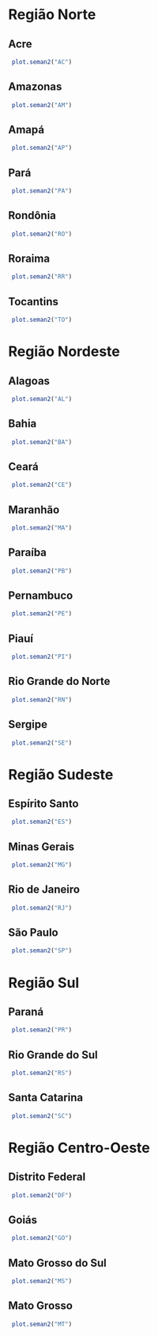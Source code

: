 # Região Norte 
 
## Acre 
 
```r
 plot.seman2("AC") 
``` 
 
## Amazonas 
 
```r
 plot.seman2("AM") 
``` 
 
## Amapá 
 
```r
 plot.seman2("AP") 
``` 
 
## Pará 
 
```r
 plot.seman2("PA") 
``` 
 
## Rondônia 
 
```r
 plot.seman2("RO") 
``` 
 
## Roraima 
 
```r
 plot.seman2("RR") 
``` 
 
## Tocantins 
 
```r
 plot.seman2("TO") 
``` 
 
# Região Nordeste 
 
## Alagoas 
 
```r
 plot.seman2("AL") 
``` 
 
## Bahia 
 
```r
 plot.seman2("BA") 
``` 
 
## Ceará 
 
```r
 plot.seman2("CE") 
``` 
 
## Maranhão 
 
```r
 plot.seman2("MA") 
``` 
 
## Paraíba 
 
```r
 plot.seman2("PB") 
``` 
 
## Pernambuco 
 
```r
 plot.seman2("PE") 
``` 
 
## Piauí 
 
```r
 plot.seman2("PI") 
``` 
 
## Rio Grande do Norte 
 
```r
 plot.seman2("RN") 
``` 
 
## Sergipe 
 
```r
 plot.seman2("SE") 
``` 
 
# Região Sudeste 
 
## Espírito Santo 
 
```r
 plot.seman2("ES") 
``` 
 
## Minas Gerais 
 
```r
 plot.seman2("MG") 
``` 
 
## Rio de Janeiro 
 
```r
 plot.seman2("RJ") 
``` 
 
## São Paulo 
 
```r
 plot.seman2("SP") 
``` 
 
# Região Sul 
 
## Paraná 
 
```r
 plot.seman2("PR") 
``` 
 
## Rio Grande do Sul 
 
```r
 plot.seman2("RS") 
``` 
 
## Santa Catarina 
 
```r
 plot.seman2("SC") 
``` 
 
# Região Centro-Oeste 
 
## Distrito Federal 
 
```r
 plot.seman2("DF") 
``` 
 
## Goiás 
 
```r
 plot.seman2("GO") 
``` 
 
## Mato Grosso do Sul 
 
```r
 plot.seman2("MS") 
``` 
 
## Mato Grosso 
 
```r
 plot.seman2("MT") 
``` 
 
